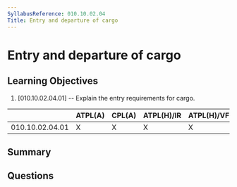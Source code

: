 ```yaml
---
SyllabusReference: 010.10.02.04
Title: Entry and departure of cargo
---
```


# Entry and departure of cargo

## Learning Objectives

1. [010.10.02.04.01] -- Explain the entry requirements for cargo.

|                 | ATPL(A) | CPL(A) | ATPL(H)/IR | ATPL(H)/VFR | CPL(H) | IR  | CBIR(A) |
| --------------- | ------- | ------ | ---------- | ----------- | ------ | --- | ------- |
| 010.10.02.04.01 | X       | X      | X          | X           | X      |     |         |

## Summary

## Questions
